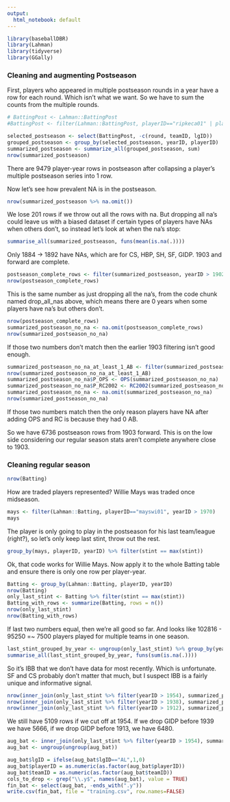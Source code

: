 ```yaml
---
output:
  html_notebook: default
---
```


```r
library(baseballDBR)
library(Lahman)
library(tidyverse)
library(GGally)
```

### Cleaning and augmenting Postseason

First, players who appeared in multiple postseason rounds in a year have a row for each round. Which isn't what we want. So we have to sum the counts from the multiple rounds.

```r
# BattingPost <- Lahman::BattingPost
#BattingPost <- filter(Lahman::BattingPost, playerID=="ripkeca01" | playerID=="anderbr01")

selected_postseason <- select(BattingPost, -c(round, teamID, lgID))
grouped_postseason <- group_by(selected_postseason, yearID, playerID)
summarized_postseason <- summarize_all(grouped_postseason, sum)
nrow(summarized_postseason)
```
There are 9479 player-year rows in postseason after collapsing a player's multiple postseason series into 1 row.

Now let's see how prevalent NA is in the postseason.

```r
nrow(summarized_postseason %>% na.omit())
```
We lose 201 rows if we throw out all the rows with na. But dropping all na's could leave us with a biased dataset if certain types of players have NAs when others don't, so instead let's look at when the na's stop:

```r
summarise_all(summarized_postseason, funs(mean(is.na(.))))
```

Only 1884 -> 1892 have NAs, which are for CS, HBP, SH, SF, GIDP. 1903 and forward are complete.

```r
postseason_complete_rows <- filter(summarized_postseason, yearID > 1902)
nrow(postseason_complete_rows)
```

This is the same number as just dropping all the na's, from the code chunk named drop_all_nas above, which means there are 0 years when some players have na's but others don't.

```r
nrow(postseason_complete_rows)
summarized_postseason_no_na <- na.omit(postseason_complete_rows)
nrow(summarized_postseason_no_na)
```

If those two numbers don't match then the earlier 1903 filtering isn't good enough.

```r
summarized_postseason_no_na_at_least_1_AB <- filter(summarized_postseason_no_na, AB > 0)
nrow(summarized_postseason_no_na_at_least_1_AB)
summarized_postseason_no_na$P_OPS <- OPS(summarized_postseason_no_na)
summarized_postseason_no_na$P_RC2002 <- RC2002(summarized_postseason_no_na)
summarized_postseason_no_na <- na.omit(summarized_postseason_no_na)
nrow(summarized_postseason_no_na)
```

If those two numbers match then the only reason players have NA after adding OPS and RC is because they had 0 AB.

So we have 6736 postseason rows from 1903 forward. This is on the low side considering our regular season stats aren't complete anywhere close to 1903.

### Cleaning regular season

```r
nrow(Batting)
```

How are traded players represented? Willie Mays was traded once midseason.
```r
mays <- filter(Lahman::Batting, playerID=="mayswi01", yearID > 1970)
mays
```

The player is only going to play in the postseason for his last team/league (right?), so let's only keep last stint, throw out the rest.

```r
group_by(mays, playerID, yearID) %>% filter(stint == max(stint))
```

Ok, that code works for Willie Mays. Now apply it to the whole Batting table and ensure there is only one row per player-year.
```r
Batting <- group_by(Lahman::Batting, playerID, yearID)
nrow(Batting)
only_last_stint <- Batting %>% filter(stint == max(stint))
Batting_with_rows <- summarize(Batting, rows = n())
nrow(only_last_stint)
nrow(Batting_with_rows)
```

If last two numbers equal, then we're all good so far. And looks like 102816 - 95250 =~ 7500 players played for multiple teams in one season.


```r
last_stint_grouped_by_year <- ungroup(only_last_stint) %>% group_by(yearID)
summarise_all(last_stint_grouped_by_year, funs(sum(is.na(.))))
```

So it's IBB that we don't have data for most recently. Which is unfortunate. SF and CS probably don't matter that much, but I suspect IBB is a fairly unique and informative signal.

```r
nrow(inner_join(only_last_stint %>% filter(yearID > 1954), summarized_postseason_no_na, by=c("playerID", "yearID")))
nrow(inner_join(only_last_stint %>% filter(yearID > 1938), summarized_postseason_no_na, by=c("playerID", "yearID")))
nrow(inner_join(only_last_stint %>% filter(yearID > 1912), summarized_postseason_no_na, by=c("playerID", "yearID")))
```
We still have 5109 rows if we cut off at 1954. If we drop GIDP before 1939 we have 5666, if we drop GIDP before 1913, we have 6480.

```r
aug_bat <- inner_join(only_last_stint %>% filter(yearID > 1954), summarized_postseason_no_na, by=c("playerID", "yearID"))
aug_bat <- ungroup(ungroup(aug_bat))
```


```r
aug_bat$lgID = ifelse(aug_bat$lgID=="AL",1,0)
aug_bat$playerID = as.numeric(as.factor(aug_bat$playerID))
aug_bat$teamID = as.numeric(as.factor(aug_bat$teamID))
cols_to_drop <- grep("\\.y$", names(aug_bat), value = TRUE)
fin_bat <- select(aug_bat, -ends_with(".y"))
write.csv(fin_bat, file = "training.csv", row.names=FALSE)
```
